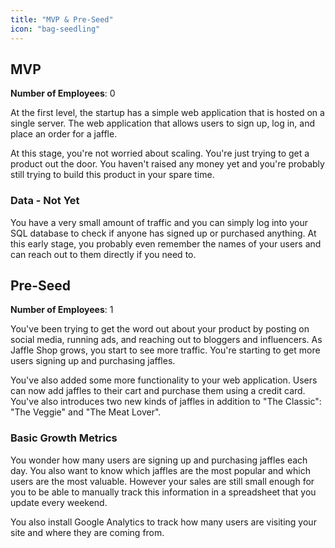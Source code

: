 ```yaml
---
title: "MVP & Pre-Seed"
icon: "bag-seedling"
---
```


## MVP

**Number of Employees**: 0

At the first level, the startup has a simple web application that is hosted on a single server.
The web application that allows users to sign up, log in, and place an order for a jaffle.

At this stage, you're not worried about scaling. You're just trying to get a product out the door.
You haven't raised any money yet and you're probably still trying to build this product in your spare time.

### Data - Not Yet

You have a very small amount of traffic and you can simply log into your SQL database to check if anyone has signed up or purchased anything.
At this early stage, you probably even remember the names of your users and can reach out to them directly if you need to.

## Pre-Seed

**Number of Employees**: 1

You've been trying to get the word out about your product by posting on social media, running ads, and reaching out to bloggers and influencers.
As Jaffle Shop grows, you start to see more traffic. You're starting to get more users signing up and purchasing jaffles.

You've also added some more functionality to your web application. Users can now add jaffles to their cart and purchase them using a credit card.
You've also introduces two new kinds of jaffles in addition to "The Classic": "The Veggie" and "The Meat Lover".

### Basic Growth Metrics

You wonder how many users are signing up and purchasing jaffles each day. You also want to know which jaffles are the most popular and which users are the most valuable.
However your sales are still small enough for you to be able to manually track this information in a spreadsheet that you update every weekend.

You also install Google Analytics to track how many users are visiting your site and where they are coming from.
